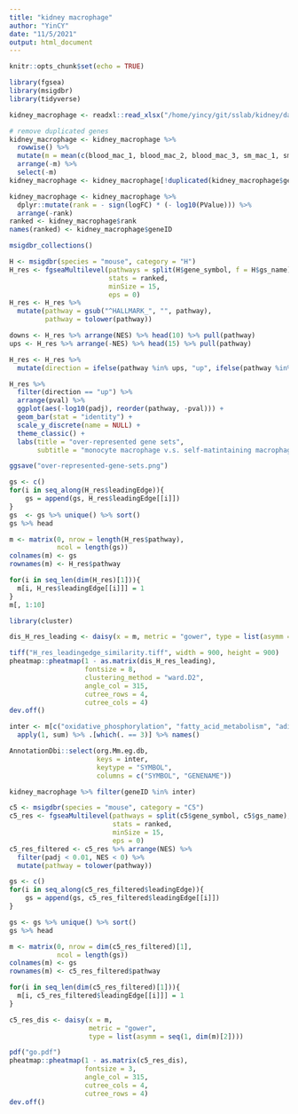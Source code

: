 ```yaml
---
title: "kidney macrophage"
author: "YinCY"
date: "11/5/2021"
output: html_document
---
```


```r
knitr::opts_chunk$set(echo = TRUE)
```


```r
library(fgsea)
library(msigdbr)
library(tidyverse)
```

```r
kidney_macrophage <- readxl::read_xlsx("/home/yincy/git/sslab/kidney/data/20200530_DE_FDR_2.xlsx")

# remove duplicated genes
kidney_macrophage <- kidney_macrophage %>% 
  rowwise() %>% 
  mutate(m = mean(c(blood_mac_1, blood_mac_2, blood_mac_3, sm_mac_1, sm_mac_2, sm_mac_3))) %>% 
  arrange(-m) %>% 
  select(-m)
kidney_macrophage <- kidney_macrophage[!duplicated(kidney_macrophage$geneID), ]
```

```r
kidney_macrophage <- kidney_macrophage %>% 
  dplyr::mutate(rank = - sign(logFC) * (- log10(PValue))) %>% 
  arrange(-rank)
ranked <- kidney_macrophage$rank
names(ranked) <- kidney_macrophage$geneID
```


```r
msigdbr_collections()

H <- msigdbr(species = "mouse", category = "H")
H_res <- fgseaMultilevel(pathways = split(H$gene_symbol, f = H$gs_name), 
                         stats = ranked, 
                         minSize = 15, 
                         eps = 0)
H_res <- H_res %>% 
  mutate(pathway = gsub("^HALLMARK_", "", pathway), 
         pathway = tolower(pathway))

downs <- H_res %>% arrange(NES) %>% head(10) %>% pull(pathway)
ups <- H_res %>% arrange(-NES) %>% head(15) %>% pull(pathway)

H_res <- H_res %>% 
  mutate(direction = ifelse(pathway %in% ups, "up", ifelse(pathway %in% downs, "down", NA)))

H_res %>% 
  filter(direction == "up") %>% 
  arrange(pval) %>% 
  ggplot(aes(-log10(padj), reorder(pathway, -pval))) +
  geom_bar(stat = "identity") +
  scale_y_discrete(name = NULL) +
  theme_classic() +
  labs(title = "over-represented gene sets", 
       subtitle = "monocyte macrophage v.s. self-matintaining macrophage")

ggsave("over-represented-gene-sets.png")
```


```r
gs <- c()
for(i in seq_along(H_res$leadingEdge)){
    gs = append(gs, H_res$leadingEdge[[i]])
}
gs  <- gs %>% unique() %>% sort()
gs %>% head

m <- matrix(0, nrow = length(H_res$pathway), 
            ncol = length(gs))
colnames(m) <- gs
rownames(m) <- H_res$pathway

for(i in seq_len(dim(H_res)[1])){
  m[i, H_res$leadingEdge[[i]]] = 1
}
m[, 1:10]
```

```r
library(cluster)

dis_H_res_leading <- daisy(x = m, metric = "gower", type = list(asymm = seq(1:dim(m)[2])))

tiff("H_res_leadingedge_similarity.tiff", width = 900, height = 900)
pheatmap::pheatmap(1 - as.matrix(dis_H_res_leading), 
                   fontsize = 8, 
                   clustering_method = "ward.D2", 
                   angle_col = 315, 
                   cutree_rows = 4, 
                   cutree_cols = 4)
dev.off()
```

```r
inter <- m[c("oxidative_phosphorylation", "fatty_acid_metabolism", "adipogenesis"), ] %>% t() %>% 
  apply(1, sum) %>% .[which(. == 3)] %>% names()

AnnotationDbi::select(org.Mm.eg.db, 
                      keys = inter, 
                      keytype = "SYMBOL", 
                      columns = c("SYMBOL", "GENENAME"))
```

```r
kidney_macrophage %>% filter(geneID %in% inter)
```



```r
c5 <- msigdbr(species = "mouse", category = "C5")
c5_res <- fgseaMultilevel(pathways = split(c5$gene_symbol, c5$gs_name), 
                          stats = ranked, 
                          minSize = 15, 
                          eps = 0)
c5_res_filtered <- c5_res %>% arrange(NES) %>% 
  filter(padj < 0.01, NES < 0) %>%
  mutate(pathway = tolower(pathway))
```

```r
gs <- c()
for(i in seq_along(c5_res_filtered$leadingEdge)){
    gs = append(gs, c5_res_filtered$leadingEdge[[i]])
}

gs <- gs %>% unique() %>% sort()
gs %>% head

m <- matrix(0, nrow = dim(c5_res_filtered)[1], 
            ncol = length(gs))
colnames(m) <- gs
rownames(m) <- c5_res_filtered$pathway

for(i in seq_len(dim(c5_res_filtered)[1])){
  m[i, c5_res_filtered$leadingEdge[[i]]] = 1
}
```

```r
c5_res_dis <- daisy(x = m, 
                    metric = "gower", 
                    type = list(asymm = seq(1, dim(m)[2])))

pdf("go.pdf")
pheatmap::pheatmap(1 - as.matrix(c5_res_dis), 
                   fontsize = 3, 
                   angle_col = 315, 
                   cutree_cols = 4, 
                   cutree_rows = 4)
dev.off()
```


